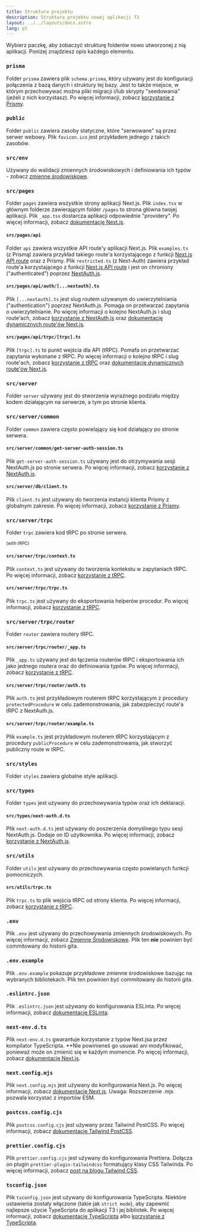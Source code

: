 ```yaml
---
title: Struktura projektu
description: Struktura projektu nowej aplikacji T3
layout: ../../layouts/docs.astro
lang: pl
---
```



Wybierz paczkę, aby zobaczyć strukturę folderów nowo utworzonej z nią aplikacji. Poniżej znajdziesz opis każdego elementu.

<Form />

<Diagram />

<div data-components="prisma">

### `prisma`

Folder `prisma` zawiera plik `schema.prisma`, który używany jest do konfiguracji połączenia z bazą danych i struktury tej bazy. Jest to także miejsce, w którym przechowywać można pliki migracji i/lub skrypty "seedowania" (jeżeli z nich korzystasz). Po więcej informacji, zobacz [korzystanie z Prismy](/pl/usage/prisma).

</div>
<div>

### `public`

Folder `public` zawiera zasoby statyczne, które "serwowane" są przez serwer webowy. Plik `favicon.ico` jest przykładem jednego z takich zasobów.

</div>
<div>

### `src/env`

Używany do walidacji zmiennych środowiskowych i definiowania ich typów - zobacz [zmienne środowiskowe](/pl/usage/env-variables).

</div>
<div>

### `src/pages`

Folder `pages` zawiera wszystkie strony aplikacji Next.js. Plik `index.tsx` w głównym folderze zawierającym folder `/pages` to strona główna twojej aplikacji. Plik `_app.tsx` dostarcza aplikacji odpowiednie "providery". Po więcej informacji, zobacz [dokumentację Next.js](https://nextjs.org/docs/basic-features/pages).

</div>
<div data-components="nextauth trpc">

#### `src/pages/api`

Folder `api` zawiera wszystkie API route'y aplikacji Next.js. Plik `examples.ts` (z Prismą) zawiera przykład takiego route'a korzystającego z funkcji [Next.js API route](https://nextjs.org/docs/api-routes/introduction) oraz z Prismy. Plik `restricted.ts` (z Next-Auth) zawiera przykład route'a korzystającego z funkcji [Next.js API route](https://nextjs.org/docs/api-routes/introduction) i jest on chroniony ("authenticated") poprzez [NextAuth.js](https://next-auth.js.org/).

</div>
<div data-components="nextauth">

#### `src/pages/api/auth/[...nextauth].ts`

Plik `[...nextauth].ts` jest slug routem używanym do uwierzytelniania ("authentication") poprzez NextAuth.js. Pomaga on przetwarzać zapytania o uwierzytelnianie. Po więcej informacji o kolejno NextAuth.js i slug route'ach, zobacz [korzystanie z NextAuth.js](/pl/usage/next-auth) oraz [dokumentację dynamicznych route'ów Next.js](https://nextjs.org/docs/routing/dynamic-routes).

</div>
<div data-components="trpc">

#### `src/pages/api/trpc/[trpc].ts`

Plik `[trpc].ts` to punkt wejścia dla API (tRPC). Pomafa on przetwarzać zapytania wykonane z tRPC. Po więcej informacji o kolejno tRPC i slug route'ach, zobacz [korzystanie z tRPC](/pl/usage/trpc#-pagesapitrpctrpcts) oraz [dokumentację dynamicznych route'ów Next.js](https://nextjs.org/docs/routing/dynamic-routes).

</div>
<div data-components="trpc prisma">

### `src/server`

Folder `server` używany jest do stworzenia wyraźnego podziału między kodem działającym na serwerze, a tym po stronie klienta.

</div>
<div data-components="nextauth+trpc">

### `src/server/common`

Folder `common` zawiera często powielający się kod działający po stronie serwera.

</div>
<div data-components="nextauth+trpc">

#### `src/server/common/get-server-auth-session.ts`

Plik `get-server-auth-session.ts` używany jest do otrzymywania sesji NextAuth.js po stronie serwera. Po więcej informacji, zobacz [korzystanie z NextAuth.js](/pl/usage/next-auth#usage-with-trpc).

</div>
<div data-components="prisma">

#### `src/server/db/client.ts`

Plik `client.ts` jest używany do tworzenia instancji klienta Prismy z globalnym zakresie. Po więcej informacji, zobacz [korzystanie z Prismy](/pl/usage/prisma#prisma-client).

</div>
<div data-components="trpc">

### `src/server/trpc`

Folder `trpc` zawiera kod tRPC po stronie serwera.

<sub>(with tRPC)</sub>
</div>
<div data-components="trpc">

#### `src/server/trpc/context.ts`

Plik `context.ts` jest używany do tworzenia kontekstu w zapytaniach tRPC. Po więcej informacji, zobacz [korzystanie z tRPC](/pl/usage/trpc#-servertrpccontextts).

</div>
<div data-components="trpc">

#### `src/server/trpc/trpc.ts`

Plik `trpc.ts` jest używany do eksportowania helperów procedur. Po więcej informacji, zobacz [korzystanie z tRPC](/pl/usage/trpc#-servertrpctrpcts).

</div>
<div data-components="trpc">

### `src/server/trpc/router`

Folder `router` zawiera routery tRPC.

</div>
<div data-components="trpc">

#### `src/server/trpc/router/_app.ts`

Plik `_app.ts` używany jest do łączenia routerów tRPC i eksportowania ich jako jednego routera oraz do definiowania typów. Po więcej informacji, zobacz [korzystanie z tRPC](/pl/usage/trpc#-servertrpcrouterts).

</div>
<div data-components="nextauth+trpc">

#### `src/server/trpc/router/auth.ts`

Plik `auth.ts` jest przykładowym routerem tRPC korzystającym z procedury `protectedProcedure` w celu zademonstrowania, jak zabezpieczyć route'a tRPC z NextAuth.js.

</div>
<div data-components="trpc">

#### `src/server/trpc/router/example.ts`

Plik `example.ts` jest przykładowym routerem tRPC korzystającym z procedury `publicProcedure` w celu zademonstrowania, jak stworzyć publiczny route w tRPC.

</div>
<div>

### `src/styles`

Folder `styles` zawiera globalne style aplikacji.

</div>
<div data-components="nextauth">

### `src/types`

Folder `types` jest używany do przechowywania typów oraz ich deklaracji.

</div>
<div data-components="nextauth">

#### `src/types/next-auth.d.ts`

Plik `next-auth.d.ts` jest używany do poszerzenia domyślnego typu sesji NextAuth.js. Dodaje on ID użytkownika. Po więcej informacji, zobacz [korzystanie z NextAuth.js](/pl/usage/next-auth#inclusion-of-userid-on-the-session).

</div>
<div data-components="trpc">

### `src/utils`

Folder `utils` jest używany do przechowywania często powielanych funkcji pomocniczych.

</div>
<div data-components="trpc">

#### `src/utils/trpc.ts`

Plik `trpc.ts` to plik wejścia tRPC od strony klienta. Po więcej informacji, zobacz [korzystanie z tRPC](/pl/usage/trpc#-utilstrpcts).

</div>
<div>

### `.env`

Plik `.env` jest używany do przechowywania zmiennych środowiskowych. Po więcej informacji, zobacz [Zmienne Środowiskowe](usage/env-variables). Plik ten **nie** powinien być commitowany do historii gita.

</div>
<div>

### `.env.example`

Plik `.env.example` pokazuje przykładowe zmienne środowiskowe bazując na wybranych bibliotekach. Plik ten powinien być commitowany do historii gita.

</div>
<div>

### `.eslintrc.json`

Plik `.eslintrc.json` jest używany do konfigurowania ESLinta. Po więcej informacji, zobacz [dokumentację ESLinta](https://eslint.org/docs/latest/user-guide/configuring/configuration-files).

</div>
<div>

### `next-env.d.ts`

Plik `next-env.d.ts` gwarantuje korzystanie z typów Next.jsa przez kompilator TypeScripta. \*\*Nie powinieneś go usuwać ani modyfikować, ponieważ może on zmienić się w każdym momencie. Po więcej informacji, zobacz [dokumentację Next.js](https://nextjs.org/docs/basic-features/typescript#existing-projects).

</div>
<div>

### `next.config.mjs`

Plik `next.config.mjs` jest używany do konfigurowania Next.js. Po więcej informacji, zobacz [dokumentację Next.js](https://nextjs.org/docs/api-reference/next.config.js/introduction). Uwaga: Rozszerzenie .mjs pozwala korzystać z importów ESM.

</div>
<div data-components="tailwind">

### `postcss.config.cjs`

Plik `postcss.config.cjs` jest używany przez Tailwind PostCSS. Po więcej informacji, zobacz [dokumentację Tailwind PostCSS](https://tailwindcss.com/docs/installation/using-postcss).

</div>
<div data-components="tailwind">

### `prettier.config.cjs`

Plik `prettier.config.cjs` jest używany do konfigurowania Prettiera. Dołącza on plugin `prettier-plugin-tailwindcss` formatujący klasy CSS Tailwinda. Po więcej informacji, zobacz [post na blogu Tailwind CSS](https://tailwindcss.com/blog/automatic-class-sorting-with-prettier).

</div>
<div>

### `tsconfig.json`

Plik `tsconfig.json` jest używany do konfigurowania TypeScripta. Niektóre ustawienia zostały włączone (takie jak `strict mode`), aby zapewnić najlepsze użycie TypeScripta do aplikacji T3 i jej bibliotek. Po więcej informacji, zobacz [dokumentację TypeScripta](https://www.typescriptlang.org/docs/handbook/tsconfig-json.html) albo [korzystanie z TypeScripta](/pl/usage/typescript).

</div>
